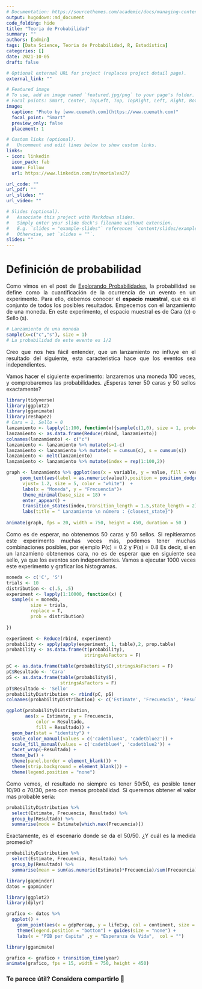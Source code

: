 ```yaml
---
# Documentation: https://sourcethemes.com/academic/docs/managing-content/
output: hugodown::md_document
code_folding: hide
title: "Teoria de Probabilidad"
summary: ""
authors: [admin]
tags: [Data Science, Teoria de Probabilidad, R, Estadística]
categories: []
date: 2021-10-05
draft: false

# Optional external URL for project (replaces project detail page).
external_link: ""

# Featured image
# To use, add an image named `featured.jpg/png` to your page's folder.
# Focal points: Smart, Center, TopLeft, Top, TopRight, Left, Right, BottomLeft, Bottom, BottomRight.
image:
  caption: "Photo by [www.cuemath.com](https://www.cuemath.com)"
  focal_point: "Smart"
  preview_only: false
  placement: 1

# Custom links (optional).
#   Uncomment and edit lines below to show custom links.
links:
- icon: linkedin
  icon_pack: fab
  name: Follow
  url: https://www.linkedin.com/in/morialva27/

url_code: ""
url_pdf: ""
url_slides: ""
url_video: ""

# Slides (optional).
#   Associate this project with Markdown slides.
#   Simply enter your slide deck's filename without extension.
#   E.g. `slides = "example-slides"` references `content/slides/example-slides.md`.
#   Otherwise, set `slides = ""`.
slides: ""
---
```

<div style="text-align: justify">

# Definición de probabilidad

Como vimos en el post de [Explorando Probabilidades](https://www.dmorialva.com/post/explorando-informacion/), la probabilidad se define como la cuantificación de la ocurrencia de un evento en un experimento. Para ello, debemos conocer el **espacio muestral**, que es el conjunto de todos los posibles resultados. Empecemos con el lanzamiento de una moneda. En este experimento, el espacio muestral es de Cara (c) o Sello (s). 

```r
# Lanzamiento de una moneda
sample(x=c("c","s"), size = 1)
# La probabilidad de este evento es 1/2
```

Creo que nos hes fácil entender, que un lanzamiento no influye en el resultado del siguiente, esta caracteristica hace que los eventos sea independientes. 

Vamos hacer el siguiente experimento: lanzaremos una moneda 100 veces, y comprobaremos las probabilidades. ¿Esperas tener 50 caras y 50 sellos exactamente?
```r
library(tidyverse)
library(ggplot2)
library(gganimate)
library(reshape2)
# Cara = 1, Sello = 0
lanzamiento <- lapply(1:100, function(x){sample(c(1,0), size = 1, prob=c(0.5,0.5))})
lanzamiento <- as.data.frame(Reduce(rbind, lanzamiento))
colnames(lanzamiento) <- c("c")
lanzamiento <- lanzamiento %>% mutate(s=1-c)
lanzamiento <- lanzamiento %>% mutate(c = cumsum(c), s = cumsum(s))
lanzamiento <- melt(lanzamiento)
lanzamiento <- lanzamiento %>% mutate(index = rep(1:100,2))

graph <- lanzamiento %>% ggplot(aes(x = variable, y = value, fill = variable)) +              geom_bar(stat = "identity", color = "white", show.legend = FALSE, width = 0.2) +
     geom_text(aes(label = as.numeric(value)),position = position_dodge(0.9),
      vjust= 1.2, size = 5, color = "white")  +
      labs(x = "Moneda", y = "Frecuencia")+
      theme_minimal(base_size = 18) +
      enter_appear() +
      transition_states(index,transition_length = 1.5,state_length = 2) +
      labs(title = " Lanzamiento \n número : {closest_state}")
  
animate(graph, fps = 20, width = 750, height = 450, duration = 50 )

```

Como es de esperar, no obtenemos 50 caras y 50 sellos. Si repitieramos este experimento muchas veces más, podemos tener muchas combinaciones posibles, por ejemplo P(c) = 0.2 y P(s) = 0.8
Es decir, si en un lanzamieno obtenemos cara, no es de esperar que en siguiente sea sello, ya que los eventos son independientes. Vamos a ejecutar 1000 veces este experimento y graficar los histogramas.

```r
moneda <- c('C', 'S')
trials <- 10
distribution <- c(.5, .5)
experiment <- lapply(1:10000, function(x) {
  sample(x = moneda,
         size = trials,
         replace = T,
         prob = distribution)
  
})

experiment <- Reduce(rbind, experiment)
probability <- apply(apply(experiment, 1, table),2, prop.table)
probability <- as.data.frame(t(probability), 
                             stringsAsFactors = F)

pC <- as.data.frame(table(probability$C),stringsAsFactors = F)
pC$Resultado <- 'Cara'
pS <- as.data.frame(table(probability$S), 
                    stringsAsFactors = F)
pT$Resultado <- 'Sello'
probabilityDistribution <- rbind(pC, pS)
colnames(probabilityDistribution) <- c('Estimate', 'Frecuencia', 'Resultado')

ggplot(probabilityDistribution, 
       aes(x = Estimate, y = Frecuencia, 
           color = Resultado, 
           fill = Resultado)) + 
  geom_bar(stat = "identity") + 
  scale_color_manual(values = c('cadetblue4', 'cadetblue2')) +
  scale_fill_manual(values = c('cadetblue4', 'cadetblue2')) + 
  facet_wrap(~Resultado) + 
  theme_bw() + 
  theme(panel.border = element_blank()) + 
  theme(strip.background = element_blank()) + 
  theme(legend.position = "none")

```

Como vemos, el resultado no siempre es tener 50/50, es posible tener 10/90 o 70/30, pero con menos probabilidad. Si queremos obtener el valor mas probable seria:

```r
probabilityDistribution %>% 
  select(Estimate, Frecuencia, Resultado) %>% 
  group_by(Resultado) %>% 
  summarise(mode = Estimate[which.max(Frecuencia)])
```

Exactamente, es el escenario donde se da el 50/50. ¿Y cuál es la medida promedio?

```r
probabilityDistribution %>% 
  select(Estimate, Frecuencia, Resultado) %>% 
  group_by(Resultado) %>% 
  summarise(mean = sum(as.numeric(Estimate)*Frecuencia)/sum(Frecuencia))

```



```r
library(gapminder)
datos = gapminder

library(ggplot2)
library(dplyr)

grafico <- datos %>%
  ggplot() + 
    geom_point(aes(x = gdpPercap, y = lifeExp, col = continent, size = pop), alpha = 0.8) + theme_minimal() + 
    theme(legend.position = "bottom") + guides(size = "none") + 
    labs(x = "PIB per Capita" ,y = "Esperanza de Vida",  col = "") 

library(gganimate)

grafico <- grafico + transition_time(year)
animate(grafico, fps = 15, width = 750, height = 450)

```

<div/>

### Te parece útil? Considera compartirlo 🙌
